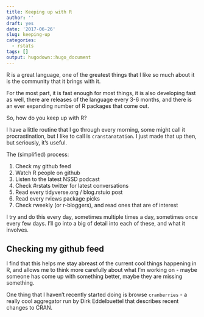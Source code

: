 ```yaml
---
title: Keeping up with R
author: ''
draft: yes
date: '2017-06-26'
slug: keeping-up
categories:
  - rstats
tags: []
output: hugodown::hugo_document
---
```


R is a great language, one of the greatest things that I like so much about it
is the community that it brings with it.  

For the most part, it is fast enough for most things, it is also developing fast
as well, there are releases of the language every 3-6 months, and there is an ever expanding number of R packages that come out.

So, how do you keep up with R?

I have a little routine that I go through every morning, some might call it procrastination, but I like to call is `cranstanatation`. I just made that up then, but seriously, it's useful.

The (simplified) process:

1. Check my github feed
1. Watch R people on github
1. Listen to the latest NSSD podcast
1. Check #rstats twitter for latest conversations
1. Read every tidyverse.org / blog.rstuio post
1. Read every rviews package picks
1. Check rweekly (or r-bloggers), and read ones that are of interest

I try and do this every day, sometimes multiple times a day, sometimes once every few days. I'll go into a big of detail into each of these, and what it involves.

## Checking my github feed

I find that this helps me stay abreast of the current cool things happening in R, and allows me to think more carefully about what I'm working on - maybe someone has come up with something better, maybe they are missing something. 

One thing that I haven't recently started doing is browse `cranberries` - a really cool aggregator run by Dirk Eddelbuettel that describes recent changes to CRAN.

